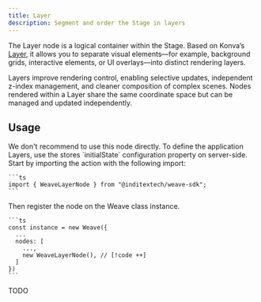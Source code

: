 ```yaml
---
title: Layer
description: Segment and order the Stage in layers
---
```



The Layer node is a logical container within the Stage. Based on Konva’s
[Layer](https://konvajs.org/api/Konva.Layer.html), it allows you to separate visual
elements—for example, background grids, interactive elements, or UI overlays—into
distinct rendering layers.

Layers improve rendering control, enabling selective updates, independent z-index
management, and cleaner composition of complex scenes. Nodes rendered within a Layer
share the same coordinate space but can be managed and updated independently.

## Usage

<Callout title="Don't directly use">
  We don't recommend to use this node directly. To define the application
  Layers, use the stores `initialState` configuration property on server-side.
</Callout>

<Accordions className="bg-transparent">
  <Accordion title="1. Import the node" id="import-node">
    Start by importing the action with the following import:

    ```ts
    import { WeaveLayerNode } from "@inditextech/weave-sdk";
    ```

  </Accordion>
  <Accordion title="2. Register the node" id="register-node">
    Then register the node on the Weave class instance.

    ```ts
    const instance = new Weave({
      ...
      nodes: [
        ...,
        new WeaveLayerNode(), // [!code ++]
      ]
    })
    ```

  </Accordion>
  <Accordion title="3. Use the node" id="use-the-node">
    TODO

  </Accordion>
</Accordions>
